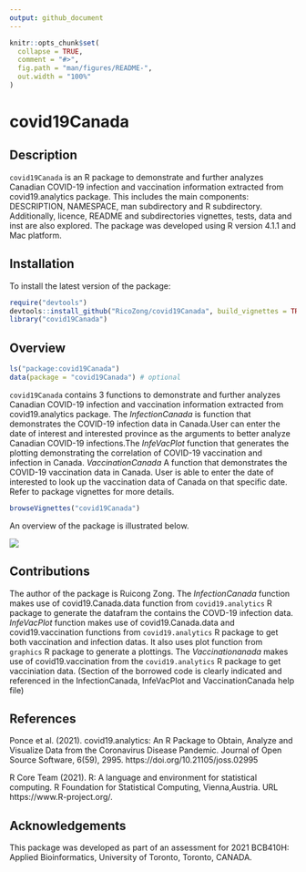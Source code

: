 ```yaml
---
output: github_document
---
```


<!-- README.md is generated from README.Rmd. Please edit that file -->

```r
knitr::opts_chunk$set(
  collapse = TRUE,
  comment = "#>",
  fig.path = "man/figures/README-",
  out.width = "100%"
)
```

# covid19Canada

<!-- badges: start -->
<!-- badges: end -->

## Description

`covid19Canada` is an R package to demonstrate and further analyzes Canadian COVID-19 infection and vaccination information extracted from covid19.analytics package. This includes the main components: DESCRIPTION, NAMESPACE, man subdirectory and R subdirectory. Additionally, licence, README and subdirectories vignettes, tests, data and inst are also explored. The package was developed using R version 4.1.1 and Mac platform. 

## Installation

To install the latest version of the package:

``` r
require("devtools")
devtools::install_github("RicoZong/covid19Canada", build_vignettes = TRUE)
library("covid19Canada")
```

## Overview

``` r
ls("package:covid19Canada")
data(package = "covid19Canada") # optional
```
`covid19Canada` contains 3 functions to demonstrate and further analyzes Canadian COVID-19 infection and vaccination information extracted from covid19.analytics package. The *InfectionCanada* is function that demonstrates the COVID-19 infection data in Canada.User can enter the date of interest and interested province as the arguments to better analyze Canadian COVID-19 infections.The *InfeVacPlot* function that generates the plotting demonstrating the correlation of
COVID-19 vaccination and infection in Canada. *VaccinationCanada* A function that demonstrates the COVID-19 vaccination data in Canada. User is able to enter the date of interested to look up the vaccination data of Canada on that specific date.  Refer to package vignettes for more details.

``` r
browseVignettes("covid19Canada")
```

An overview of the package is illustrated below. 

![](./inst/extdata/covid19Canada.png)


## Contributions

The author of the package is Ruicong Zong. The *InfectionCanada* function makes use of covid19.Canada.data function from `covid19.analytics` R package to generate the datafram the contains the COVD-19 infection data.  *InfeVacPlot* function makes use of covid19.Canada.data and covid19.vaccination functions from `covid19.analytics` R package to get both vaccination and infection datas. It also uses plot function from `graphics` R package to generate a plottings. The *Vaccinationanada* makes use of covid19.vaccination from the `covid19.analytics` R package to get vacciniation data. (Section of the borrowed code is clearly indicated and referenced in the InfectionCanada, InfeVacPlot and VaccinationCanada help file)


## References

Ponce et al. (2021). covid19.analytics: An R Package to Obtain, Analyze and Visualize Data from the Coronavirus Disease Pandemic. Journal of Open Source Software, 6(59), 2995. https://doi.org/10.21105/joss.02995

R Core Team (2021). R: A language and environment for statistical computing. R Foundation for Statistical Computing, Vienna,Austria. URL https://www.R-project.org/.

## Acknowledgements

This package was developed as part of an assessment for 2021 BCB410H: Applied Bioinformatics, University of Toronto, Toronto, CANADA.
